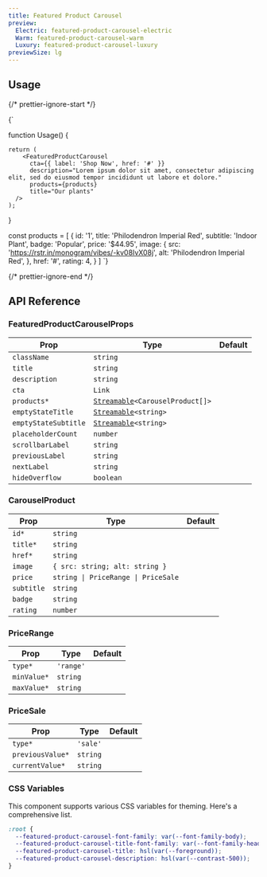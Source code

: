 ```yaml
---
title: Featured Product Carousel
preview:
  Electric: featured-product-carousel-electric
  Warm: featured-product-carousel-warm
  Luxury: featured-product-carousel-luxury
previewSize: lg
---
```


## Usage

{/* prettier-ignore-start */}

<CodeBlock lang="ts">{`

function Usage() {

    return (
        <FeaturedProductCarousel
          cta={{ label: 'Shop Now', href: '#' }}
          description="Lorem ipsum dolor sit amet, consectetur adipiscing elit, sed do eiusmod tempor incididunt ut labore et dolore."
          products={products}
          title="Our plants"
      />
    );
}

const products = [
    {
      id: '1',
      title: 'Philodendron Imperial Red',
      subtitle: 'Indoor Plant',
      badge: 'Popular',
      price: '$44.95',
      image: {
        src: 'https://rstr.in/monogram/vibes/-kv08IvX08j',
        alt: 'Philodendron Imperial Red',
      },
      href: '#',
      rating: 4,
    }
]
`}
</CodeBlock>

{/* prettier-ignore-end */}

## API Reference

### FeaturedProductCarouselProps

| Prop                 | Type                                                                                                      | Default |
| -------------------- | --------------------------------------------------------------------------------------------------------- | ------- |
| `className`          | `string`                                                                                                  |         |
| `title`              | `string`                                                                                                  |         |
| `description`        | `string`                                                                                                  |         |
| `cta`                | `Link`                                                                                                    |         |
| `products*`          | [`Streamable`](/docs/soul/streamable)`<CarouselProduct[]>` <Tooltip content="See CarouselProduct below"/> |         |
| `emptyStateTitle`    | [`Streamable`](docs/soul/streamable)`<string>`                                                            |         |
| `emptyStateSubtitle` | [`Streamable`](docs/soul/streamable)`<string>`                                                            |         |
| `placeholderCount`   | `number`                                                                                                  |         |
| `scrollbarLabel`     | `string`                                                                                                  |         |
| `previousLabel`      | `string`                                                                                                  |         |
| `nextLabel`          | `string`                                                                                                  |         |
| `hideOverflow`       | `boolean`                                                                                                 |         |

### CarouselProduct

| Prop       | Type                                                                                        | Default |
| ---------- | ------------------------------------------------------------------------------------------- | ------- |
| `id*`      | `string`                                                                                    |         |
| `title*`   | `string`                                                                                    |         |
| `href*`    | `string`                                                                                    |         |
| `image`    | `{ src: string; alt: string }`                                                              |         |
| `price`    | `string \| PriceRange \| PriceSale` <Tooltip content="See PriceRange and PriceSale below"/> |         |
| `subtitle` | `string`                                                                                    |         |
| `badge`    | `string`                                                                                    |         |
| `rating`   | `number`                                                                                    |         |

### PriceRange

| Prop        | Type      | Default |
| ----------- | --------- | ------- |
| `type*`     | `'range'` |         |
| `minValue*` | `string`  |         |
| `maxValue*` | `string`  |         |

### PriceSale

| Prop             | Type     | Default |
| ---------------- | -------- | ------- |
| `type*`          | `'sale'` |         |
| `previousValue*` | `string` |         |
| `currentValue*`  | `string` |         |

### CSS Variables

This component supports various CSS variables for theming. Here's a comprehensive list.

```css
:root {
  --featured-product-carousel-font-family: var(--font-family-body);
  --featured-product-carousel-title-font-family: var(--font-family-heading);
  --featured-product-carousel-title: hsl(var(--foreground));
  --featured-product-carousel-description: hsl(var(--contrast-500));
}
```
